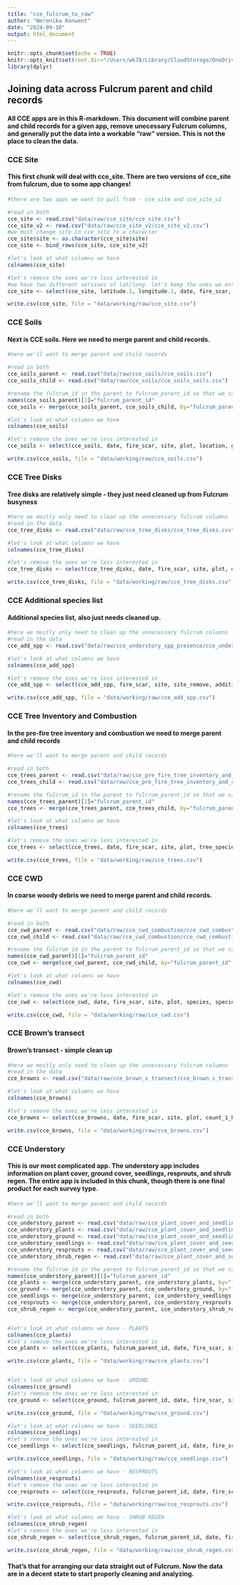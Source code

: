 ```yaml
---
title: "cce_fulcrum_to_raw"
author: "Weronika Konwent"
date: "2024-09-10"
output: html_document
---
```


```r
knitr::opts_chunk$set(echo = TRUE)
knitr::opts_knit$set(root.dir="/Users/wk78/Library/CloudStorage/OneDrive-NorthernArizonaUniversity/R/CCE")
library(dplyr)
```

## Joining data across Fulcrum parent and child records
#### All CCE apps are in this R-markdown. This document will combine parent and child records for a given app, remove unecessary Fulcrum columns, and generally put the data into a workable "raw" version. This is not the place to clean the data.

### CCE Site
#### This first chunk will deal with cce_site. There are two versions of cce_site from fulcrum, due to some app changes! 

```r
#there are two apps we want to pull from - cce_site and cce_site_v2

#read in both
cce_site <- read.csv("data/raw/cce_site/cce_site.csv")
cce_site_v2 <- read.csv("data/raw/cce_site_v2/cce_site_v2.csv")
#we must change site in cce_site to a character
cce_site$site <- as.character(cce_site$site)
cce_site <- bind_rows(cce_site, cce_site_v2)

#let's look at what columns we have
colnames(cce_site)

#let's remove the ones we're less interested in
#we have two different versions of lat/long. let's keep the ones we entered from the gps
cce_site <- select(cce_site, latitude.1, longitude.1, date, fire_scar, fire_scar_other, site, elevation, slope, aspect, severity, transect_orientation, ground_severity, moisture_class, pre_fire_vegetation, site_notes, site_photo_start, site_photo_end)

write.csv(cce_site, file = "data/working/raw/cce_site.csv")
```
### CCE Soils
#### Next is CCE soils. Here we need to merge parent and child records.

```r
#here we'll want to merge parent and child records

#read in both
cce_soils_parent <- read.csv("data/raw/cce_soils/cce_soils.csv")
cce_soils_child <- read.csv("data/raw/cce_soils/cce_soils_soils.csv")

#rename the fulcrum_id in the parent to fulcrum_parent_id so that we can merge
names(cce_soils_parent)[1]="fulcrum_parent_id"
cce_soils <- merge(cce_soils_parent, cce_soils_child, by="fulcrum_parent_id", all=TRUE)

#let's look at what columns we have
colnames(cce_soils)

#let's remove the ones we're less interested in
cce_soils <- select(cce_soils, date, fire_scar, site, plot, location, green_moss, depth1, org_hit, org_hit_other, thaw_d, thaw_hit, ar_sol_depth1, ar_sol_hit, ar_height1, ar_height2, ar_height3, collected, sample_id, sample_depth1, sample_depth2, sample_width1, sample_width2, sample_length1, sample_length2, organic_notes, min_depth, m1_depth1, m1_depth2, m2_depth1, m2_depth_2, min_coregrab, mineral_notes, sample_photo, general_notes)

write.csv(cce_soils, file = "data/working/raw/cce_soils.csv")
```
### CCE Tree Disks
#### Tree disks are relatively simple - they just need cleaned up from Fulcrum busyness
```r
#here we mostly only need to clean up the unnecessary fulcrum columns
#read in the data
cce_tree_disks <- read.csv("data/raw/cce_tree_disks/cce_tree_disks.csv")

#let's look at what columns we have
colnames(cce_tree_disks)

#let's remove the ones we're less interested in
cce_tree_disks <- select(cce_tree_disks, date, fire_scar, site, plot, disk_label, disk_species, disk_sample_diameter, disk_height, disk_notes)

write.csv(cce_tree_disks, file = "data/working/raw/cce_tree_disks.csv")
```
### CCE Additional species list
#### Additional species list, also just needs cleaned up.

```r
#here we mostly only need to clean up the unnecessary fulcrum columns
#read in the data
cce_add_spp <- read.csv("data/raw/cce_understory_spp_presence/cce_understory_spp_presence.csv")

#let's look at what columns we have
colnames(cce_add_spp)

#let's remove the ones we're less interested in
cce_add_spp <- select(cce_add_spp, fire_scar, site, site_remove, additional_species_list, additional_species_list_other, additional_species_notes)

write.csv(cce_add_spp, file = "data/working/raw/cce_add_spp.csv")
```
### CCE Tree Inventory and Combustion
#### In the pre-fire tree inventory and combustion we need to merge parent and child records
```r
#here we'll want to merge parent and child records

#read in both
cce_trees_parent <- read.csv("data/raw/cce_pre_fire_tree_inventory_and_combustion/cce_pre_fire_tree_inventory_and_combustion.csv")
cce_trees_child <- read.csv("data/raw/cce_pre_fire_tree_inventory_and_combustion/cce_pre_fire_tree_inventory_and_combustion_trees.csv")

#rename the fulcrum_id in the parent to fulcrum_parent_id so that we can merge
names(cce_trees_parent)[1]="fulcrum_parent_id"
cce_trees <- merge(cce_trees_parent, cce_trees_child, by="fulcrum_parent_id", all=TRUE)

#let's look at what columns we have
colnames(cce_trees)

#let's remove the ones we're less interested in
cce_trees <- select(cce_trees, date, fire_scar, site, plot, tree_species, standing, snag_pre_fire, dbh, basal_diameter, cone_combustion, foliage_combustion, fine_combustion, coarse_combustion, stem_combustion, count, livedead, tree_notes)

write.csv(cce_trees, file = "data/working/raw/cce_trees.csv")
```
### CCE CWD
#### In coarse woody debris we need to merge parent and child records.

```r
#here we'll want to merge parent and child records

#read in both
cce_cwd_parent <- read.csv("data/raw/cce_cwd_combustion/cce_cwd_combustion.csv")
cce_cwd_child <- read.csv("data/raw/cce_cwd_combustion/cce_cwd_combustion_cwd.csv")

#rename the fulcrum_id in the parent to fulcrum_parent_id so that we can merge
names(cce_cwd_parent)[1]="fulcrum_parent_id"
cce_cwd <- merge(cce_cwd_parent, cce_cwd_child, by="fulcrum_parent_id", all=TRUE)

#let's look at what columns we have
colnames(cce_cwd)

#let's remove the ones we're less interested in
cce_cwd <- select(cce_cwd, date, fire_scar, site, plot, species, species_other, diameter_cm, decay_class, combustion, cwd_notes)

write.csv(cce_cwd, file = "data/working/raw/cce_cwd.csv")
```
### CCE Brown's transect
#### Brown's transect - simple clean up

```r
#here we mostly only need to clean up the unnecessary fulcrum columns
#read in the data
cce_browns <- read.csv("data/raw/cce_brown_s_transect/cce_brown_s_transect.csv")

#let's look at what columns we have
colnames(cce_browns)

#let's remove the ones we're less interested in
cce_browns <- select(cce_browns, date, fire_scar, site, plot, count_1_hr, count_10_hr, count_100_hr, count_1000_hr)

write.csv(cce_browns, file = "data/working/raw/cce_browns.csv")
```

### CCE Understory
#### This is our most complicated app. The understory app includes information on plant cover, ground cover, seedlings, resprouts, and shrub regen. The entire app is included in this chunk, though there is one final product for each survey type.

```r
#here we'll want to merge parent and child records

#read in both
cce_understory_parent <- read.csv("data/raw/cce_plant_cover_and_seedlings/cce_plant_cover_and_seedlings.csv")
cce_understory_plants <- read.csv("data/raw/cce_plant_cover_and_seedlings/cce_plant_cover_and_seedlings_plants.csv")
cce_understory_ground <- read.csv("data/raw/cce_plant_cover_and_seedlings/cce_plant_cover_and_seedlings_ground_layer.csv")
cce_understory_seedlings <- read.csv("data/raw/cce_plant_cover_and_seedlings/cce_plant_cover_and_seedlings_seedlings.csv")
cce_understory_resprouts <- read.csv("data/raw/cce_plant_cover_and_seedlings/cce_plant_cover_and_seedlings_resprouts.csv")
cce_understory_shrub_regen <- read.csv("data/raw/cce_plant_cover_and_seedlings/cce_plant_cover_and_seedlings_shrub_regen.csv")

#rename the fulcrum_id in the parent to fulcrum_parent_id so that we can merge
names(cce_understory_parent)[1]="fulcrum_parent_id"
cce_plants <- merge(cce_understory_parent, cce_understory_plants, by="fulcrum_parent_id", all=TRUE)
cce_ground <- merge(cce_understory_parent, cce_understory_ground, by="fulcrum_parent_id", all=TRUE)
cce_seedlings <- merge(cce_understory_parent, cce_understory_seedlings, by="fulcrum_parent_id", all=TRUE)
cce_resprouts <- merge(cce_understory_parent, cce_understory_resprouts, by="fulcrum_parent_id", all=TRUE)
cce_shrub_regen <- merge(cce_understory_parent, cce_understory_shrub_regen, by="fulcrum_parent_id", all=TRUE)


#let's look at what columns we have - PLANTS
colnames(cce_plants)
#let's remove the ones we're less interested in
cce_plants <- select(cce_plants, fulcrum_parent_id, date, fire_scar, site, plot, location, location_other, site_notes, plant_species, plant_species_other, plant_species_other, plant_species_cover, veg_cover_notes, photos)

write.csv(cce_plants, file = "data/working/raw/cce_plants.csv")


#let's look at what columns we have - GROUND
colnames(cce_ground)
#let's remove the ones we're less interested in
cce_ground <- select(cce_ground, fulcrum_parent_id, date, fire_scar, site, plot, location, location_other, site_notes, ground_cover_type, ground_cover_type_other, ground_percent_cover, ground_cover_notes, photos)

write.csv(cce_ground, file = "data/working/raw/cce_ground.csv")

#let's look at what columns we have - SEEDLINGS
colnames(cce_seedlings)
#let's remove the ones we're less interested in
cce_seedlings <- select(cce_seedlings, fulcrum_parent_id, date, fire_scar, site, plot, location, location_other, site_notes, seedlings_present, species_, seedling_count, seedling_notes, bd1, bd2, bd3, photos)

write.csv(cce_seedlings, file = "data/working/raw/cce_seedlings.csv")

#let's look at what columns we have - RESPROUTS
colnames(cce_resprouts)
#let's remove the ones we're less interested in
cce_resprouts <- select(cce_resprouts, fulcrum_parent_id, date, fire_scar, site, plot, location, location_other, site_notes, resprouts_present, resprout_species, resprout_species_other, resprout_count, resprout_notes, r_bd1, r_bd2, r_bd3, photos)

write.csv(cce_resprouts, file = "data/working/raw/cce_resprouts.csv")

#let's look at what columns we have - SHRUB REGEN
colnames(cce_shrub_regen)
#let's remove the ones we're less interested in
cce_shrub_regen <- select(cce_shrub_regen, fulcrum_parent_id, date, fire_scar, site, plot, location, location_other, site_notes, shrub_regen_present, shrub_regen_species, shrub_regen_count, shrub_notes, s_bd1, s_bd2, s_bd3, photos)

write.csv(cce_shrub_regen, file = "data/working/raw/cce_shrub_regen.csv")

```

#### That's that for arranging our data straight out of Fulcrum. Now the data are in a decent state to start properly cleaning and analyzing.